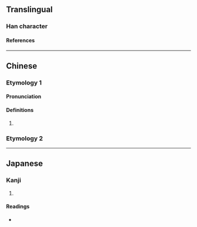 {{character info/new}}
==Translingual==

===Han character===
{{Han char|rn=9|rad=人|as=04|sn=6|four=|canj=OMSU|ids=⿰亻厄}}

====References====
{{Han ref|kx=0095.190|dkj=00434|dj=0202.030|hdz=10120.040|uh=4F0C}}

----

==Chinese==
{{zh-forms}}

===Etymology 1===

====Pronunciation====
{{zh-pron
|m=ài
|c=aai3
|cat=
}}

====Definitions====
{{zh-hanzi}}

# {{rfdef|zh}}

===Etymology 2===
{{zh-see|厄|v|[[distress]]; [[disaster]]}}

----

==Japanese==

===Kanji===
{{ja-kanji|grade=|rs=人04}}

# {{rfdef|ja|sort=人04}}

====Readings====
* {{ja-readings|on=[[あい]] (ai), [[あ]] (a)|kun=[[くるしむ]] (kurushimu)}}